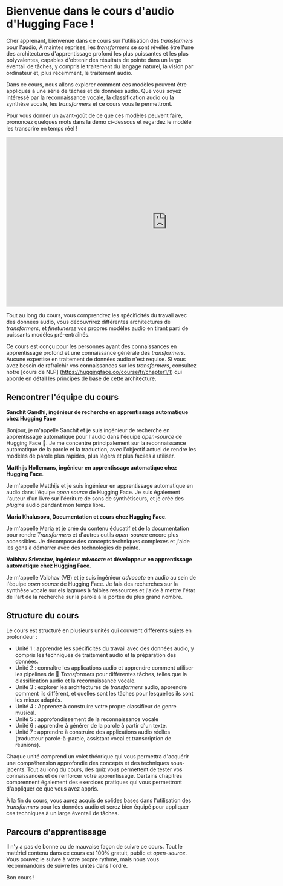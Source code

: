# Bienvenue dans le cours d'audio d'Hugging Face !

Cher apprenant, bienvenue dans ce cours sur l'utilisation des *transformers* pour l'audio, À maintes reprises, les *transformers* se sont révélés être l'une des architectures d'apprentissage profond les plus puissantes et les plus polyvalentes, capables d'obtenir des résultats de pointe dans un large éventail de tâches, y compris le traitement du langage naturel, la vision par ordinateur et, plus récemment, le traitement audio.

Dans ce cours, nous allons explorer comment ces modèles peuvent être appliqués à une série de tâches et de données audio. Que vous soyez intéressé par la reconnaissance vocale, la classification audio ou la synthèse vocale, les *transformers* et ce cours vous le permettront.

Pour vous donner un avant-goût de ce que ces modèles peuvent faire, prononcez quelques mots dans la démo ci-dessous et regardez le modèle les transcrire en temps réel !
 
<iframe
	src="https://openai-whisper.hf.space"
	frameborder="0"
	width="850"
	height="450">
</iframe>

Tout au long du cours, vous comprendrez les spécificités du travail avec des données audio, vous découvrirez différentes architectures de *transformers*, et *finetunerez* vos propres modèles audio en tirant parti de puissants modèles pré-entraînés.

Ce cours est conçu pour les personnes ayant des connaissances en apprentissage profond et une connaissance générale des *transformers*.
Aucune expertise en traitement de données audio n'est requise. Si vous avez besoin de rafraîchir vos connaissances sur les *transformers*, consultez notre [cours de NLP] (https://huggingface.co/course/fr/chapter1/1) qui aborde en détail les principes de base de cette architecture.

## Rencontrer l'équipe du cours

**Sanchit Gandhi, ingénieur de recherche en apprentissage automatique chez Hugging Face**

Bonjour, je m'appelle Sanchit et je suis ingénieur de recherche en apprentissage automatique pour l'audio dans l'équipe *open-source* de Hugging Face 🤗.
Je me concentre principalement sur la reconnaissance automatique de la parole et la traduction, avec l'objectif actuel de rendre les modèles de parole plus rapides, plus légers et plus faciles à utiliser.

**Matthijs Hollemans, ingénieur en apprentissage automatique chez Hugging Face**.

Je m'appelle Matthijs et je suis ingénieur en apprentissage automatique en audio dans l'équipe *open source* de Hugging Face. Je suis également l'auteur d'un livre sur l'écriture de sons de synthétiseurs, et je crée des *plugins* audio pendant mon temps libre.

**Maria Khalusova, Documentation et cours chez Hugging Face**.

Je m'appelle Maria et je crée du contenu éducatif et de la documentation pour rendre *Transformers* et d'autres outils *open-source* encore plus accessibles. Je décompose des concepts techniques complexes et j'aide les gens à démarrer avec des technologies de pointe.

**Vaibhav Srivastav, ingénieur *advocate* et développeur en apprentissage automatique chez Hugging Face**.

Je m'appelle Vaibhav (VB) et je suis ingénieur *advocate* en audio au sein de l'équipe *open source* de Hugging Face. Je fais des recherches sur la synthèse vocale sur els lagnues à faibles ressources et j'aide à mettre l'état de l'art de la recherche sur la parole à la portée du plus grand nombre.

## Structure du cours

Le cours est structuré en plusieurs unités qui couvrent différents sujets en profondeur :

* Unité 1 : apprendre les spécificités du travail avec des données audio, y compris les techniques de traitement audio et la préparation des données.
* Unité 2 : connaître les applications audio et apprendre comment utiliser les pipelines de 🤗 *Transformers* pour différentes tâches, telles que la classification audio et la reconnaissance vocale.
* Unité 3 : explorer les architectures de *transformers* audio, apprendre comment ils diffèrent, et quelles sont les tâches pour lesquelles ils sont les mieux adaptés.
* Unité 4 : Apprenez à construire votre propre classifieur de genre musical.
* Unité 5 : approfondissement de la reconnaissance vocale
* Unité 6 : apprendre à générer de la parole à partir d'un texte.
* Unité 7 : apprendre à construire des applications audio réelles (traducteur parole-à-parole, assistant vocal et transcription de réunions).

Chaque unité comprend un volet théorique qui vous permettra d'acquérir une compréhension approfondie des concepts et des techniques sous-jacents. Tout au long du cours, des quiz vous permettent de tester vos connaissances et de renforcer votre apprentissage.
Certains chapitres comprennent également des exercices pratiques qui vous permettront d'appliquer ce que vous avez appris.

À la fin du cours, vous aurez acquis de solides bases dans l'utilisation des *transformers* pour les données audio et serez bien équipé pour appliquer ces techniques à un large éventail de tâches.

## Parcours d'apprentissage

Il n'y a pas de bonne ou de mauvaise façon de suivre ce cours. Tout le matériel contenu dans ce cours est 100% gratuit, public et *open-source*.
Vous pouvez le suivre à votre propre rythme, mais nous vous recommandons de suivre les unités dans l'ordre.

Bon cours !